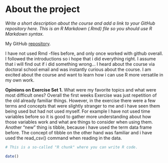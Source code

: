 
# About the project

*Write a short description about the course and add a link to your GitHub repository here. This is an R Markdown (.Rmd) file so you should use R Markdown syntax.*


My GitHub [repository](https://github.com/johannamariia/IODS-project). 

I have not used Rmd -files before, and only once worked with github overall. I followed the introductions 
so i hope that i did everything right. I assume that i will find out if i did something wrong...
I heard about the course via doctoral school email and was instantly curious about the course. I am excited about the course and want to learn how i can use R more versatile in my own work. 

**Opinions on Exercise Set 1.**
What were my favorite topics and what were most difficult ones? Overall the first weeks Exercise was just repetition of the old already familiar things. However, in the exercise there were a few terms and concepts that were slightly stranger to me and i have seen them being used but had not used myself. For example I have not used time variables before so it is good to gather more understanding about how those variables work and what are things to consider when using them. Another "new" thing is tibble, because i have used the term data frame before. The concept of tibble on the other hand was familiar and i have used the read_csv() command when reading in the data. 

```r
# This is a so-called "R chunk" where you can write R code.

date()

```

